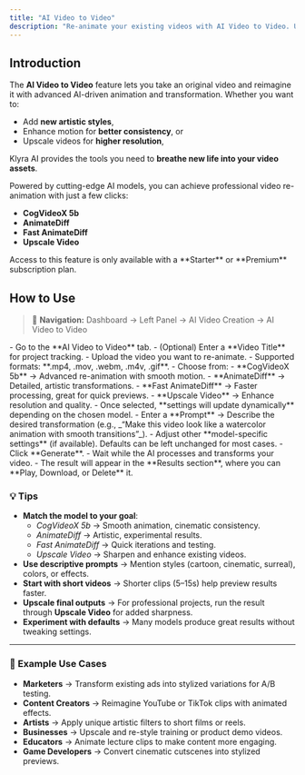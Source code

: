 ```yaml
---
title: "AI Video to Video"
description: "Re-animate your existing videos with AI Video to Video. Upload your target video, apply an AI model, and use text prompts to transform it into fresh, animated, or stylized outputs."
---
```


## Introduction

The **AI Video to Video** feature lets you take an original video and reimagine it with advanced AI-driven animation and transformation. Whether you want to:

- Add **new artistic styles**,
- Enhance motion for **better consistency**, or
- Upscale videos for **higher resolution**,

Klyra AI provides the tools you need to **breathe new life into your video assets**.

Powered by cutting-edge AI models, you can achieve professional video re-animation with just a few clicks:

- **CogVideoX 5b**
- **AnimateDiff**
- **Fast AnimateDiff**
- **Upscale Video**

<Warning>
  Access to this feature is only available with a **Starter** or **Premium** subscription plan.
</Warning>

## How to Use

> 🔎 **Navigation:** Dashboard → Left Panel → AI Video Creation → AI Video to Video

<Steps>
  <Step title="Create New Task">
    - Go to the **AI Video to Video** tab.
    - (Optional) Enter a **Video Title** for project tracking.
  </Step>
  <Step title="Upload Target Video">
    - Upload the video you want to re-animate.
    - Supported formats: **.mp4, .mov, .webm, .m4v, .gif**.
  </Step>
  <Step title="Select Model">
    - Choose from:
      - **CogVideoX 5b** → Advanced re-animation with smooth motion.
      - **AnimateDiff** → Detailed, artistic transformations.
      - **Fast AnimateDiff** → Faster processing, great for quick previews.
      - **Upscale Video** → Enhance resolution and quality.
    - Once selected, **settings will update dynamically** depending on the chosen model.
  </Step>
  <Step title="Provide Video Settings">
    - Enter a **Prompt** → Describe the desired transformation (e.g., _“Make this video look like a watercolor animation with smooth transitions”_).
    - Adjust other **model-specific settings** (if available). Defaults can be left unchanged for most cases.
  </Step>
  <Step title="Generate Video">
    - Click **Generate**.
    - Wait while the AI processes and transforms your video.
    - The result will appear in the **Results section**, where you can **Play, Download, or Delete** it.
  </Step>
</Steps>

### 💡 Tips

- **Match the model to your goal**:
  - _CogVideoX 5b_ → Smooth animation, cinematic consistency.
  - _AnimateDiff_ → Artistic, experimental results.
  - _Fast AnimateDiff_ → Quick iterations and testing.
  - _Upscale Video_ → Sharpen and enhance existing videos.
- **Use descriptive prompts** → Mention styles (cartoon, cinematic, surreal), colors, or effects.
- **Start with short videos** → Shorter clips (5–15s) help preview results faster.
- **Upscale final outputs** → For professional projects, run the result through **Upscale Video** for added sharpness.
- **Experiment with defaults** → Many models produce great results without tweaking settings.

---

### 📌 Example Use Cases

- **Marketers** → Transform existing ads into stylized variations for A/B testing.
- **Content Creators** → Reimagine YouTube or TikTok clips with animated effects.
- **Artists** → Apply unique artistic filters to short films or reels.
- **Businesses** → Upscale and re-style training or product demo videos.
- **Educators** → Animate lecture clips to make content more engaging.
- **Game Developers** → Convert cinematic cutscenes into stylized previews.